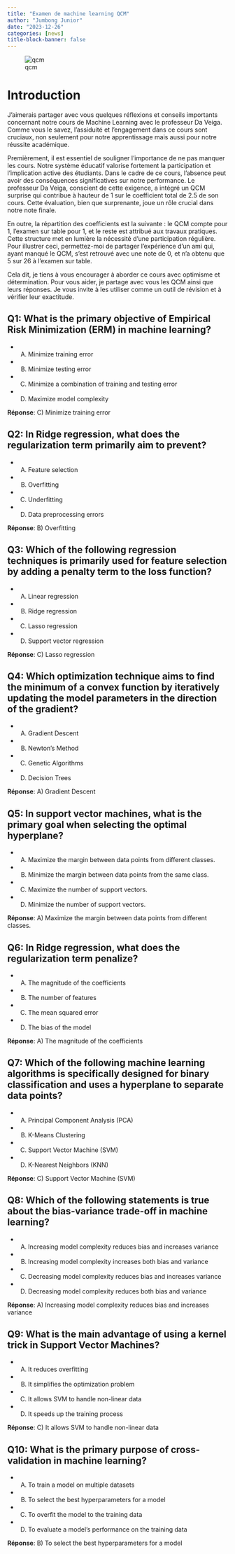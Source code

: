 ```yaml
---
title: "Examen de machine learning QCM"
author: "Jumbong Junior"
date: "2023-12-26"
categories: [news]
title-block-banner: false
---
```


![qcm](QCM.png)

# Introduction

J'aimerais partager avec vous quelques réflexions et conseils importants concernant notre cours de Machine Learning avec le professeur Da Veiga. Comme vous le savez, l'assiduité et l'engagement dans ce cours sont cruciaux, non seulement pour notre apprentissage mais aussi pour notre réussite académique.

Premièrement, il est essentiel de souligner l'importance de ne pas manquer les cours. Notre système éducatif valorise fortement la participation et l'implication active des étudiants. Dans le cadre de ce cours, l'absence peut avoir des conséquences significatives sur notre performance. Le professeur Da Veiga, conscient de cette exigence, a intégré un QCM surprise qui contribue à hauteur de 1 sur le coefficient total de 2.5 de son cours. Cette évaluation, bien que surprenante, joue un rôle crucial dans notre note finale.

En outre, la répartition des coefficients est la suivante : le QCM compte pour 1, l'examen sur table pour 1, et le reste est attribué aux travaux pratiques. Cette structure met en lumière la nécessité d'une participation régulière. Pour illustrer ceci, permettez-moi de partager l'expérience d'un ami qui, ayant manqué le QCM, s'est retrouvé avec une note de 0, et n'a obtenu que 5 sur 26 à l'examen sur table.

Cela dit, je tiens à vous encourager à aborder ce cours avec optimisme et détermination. Pour vous aider, je partage avec vous les QCM ainsi que leurs réponses. Je vous invite à les utiliser comme un outil de révision et à vérifier leur exactitude. 

## Q1: What is the primary objective of Empirical Risk Minimization (ERM) in machine learning?
- A) Minimize training error
- B) Minimize testing error
- C) Minimize a combination of training and testing error
- D) Maximize model complexity

**Réponse**: C) Minimize  training error

## Q2: In Ridge regression, what does the regularization term primarily aim to prevent?
- A) Feature selection
- B) Overfitting
- C) Underfitting
- D) Data preprocessing errors

**Réponse**: B) Overfitting

## Q3: Which of the following regression techniques is primarily used for feature selection by adding a penalty term to the loss function?
- A) Linear regression
- B) Ridge regression
- C) Lasso regression
- D) Support vector regression

**Réponse**: C) Lasso regression

## Q4: Which optimization technique aims to find the minimum of a convex function by iteratively updating the model parameters in the direction of the gradient?
- A) Gradient Descent
- B) Newton's Method
- C) Genetic Algorithms
- D) Decision Trees

**Réponse**: A) Gradient Descent

## Q5: In support vector machines, what is the primary goal when selecting the optimal hyperplane?
- A) Maximize the margin between data points from different classes.
- B) Minimize the margin between data points from the same class.
- C) Maximize the number of support vectors.
- D) Minimize the number of support vectors.

**Réponse**: A) Maximize the margin between data points from different classes.

## Q6: In Ridge regression, what does the regularization term penalize?
- A) The magnitude of the coefficients
- B) The number of features
- C) The mean squared error
- D) The bias of the model

**Réponse**: A) The magnitude of the coefficients

## Q7: Which of the following machine learning algorithms is specifically designed for binary classification and uses a hyperplane to separate data points?
- A) Principal Component Analysis (PCA)
- B) K-Means Clustering
- C) Support Vector Machine (SVM)
- D) K-Nearest Neighbors (KNN)

**Réponse**: C) Support Vector Machine (SVM)

## Q8: Which of the following statements is true about the bias-variance trade-off in machine learning?
- A) Increasing model complexity reduces bias and increases variance
- B) Increasing model complexity increases both bias and variance
- C) Decreasing model complexity reduces bias and increases variance
- D) Decreasing model complexity reduces both bias and variance

**Réponse**: A) Increasing model complexity reduces bias and increases variance

## Q9: What is the main advantage of using a kernel trick in Support Vector Machines?
- A) It reduces overfitting
- B) It simplifies the optimization problem
- C) It allows SVM to handle non-linear data
- D) It speeds up the training process

**Réponse**: C) It allows SVM to handle non-linear data

## Q10: What is the primary purpose of cross-validation in machine learning?
- A) To train a model on multiple datasets
- B) To select the best hyperparameters for a model
- C) To overfit the model to the training data
- D) To evaluate a model's performance on the training data

**Réponse**: B) To select the best hyperparameters for a model
